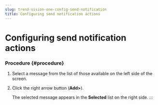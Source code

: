 ```yaml
---
slug: trend-vision-one-config-send-notification
title: Configuring send notification actions
---
```

# Configuring send notification actions

### Procedure {#procedure}

1.  Select a message from the list of those available on the left side of the screen.

2.  Click the right arrow button (**Add\>**).

    The selected message appears in the **Selected** list on the right side.
:::
